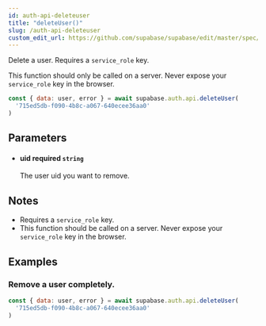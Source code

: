 ```yaml
---
id: auth-api-deleteuser
title: "deleteUser()"
slug: /auth-api-deleteuser
custom_edit_url: https://github.com/supabase/supabase/edit/master/spec/supabase_js_v1.yml
---
```


Delete a user. Requires a `service_role` key.

This function should only be called on a server. Never expose your `service_role` key in the browser.

```js
const { data: user, error } = await supabase.auth.api.deleteUser(
  '715ed5db-f090-4b8c-a067-640ecee36aa0'
)
```


## Parameters


<ul className="method-list-group">
  
<li className="method-list-item">
  <h4 className="method-list-item-label">
    <span className="method-list-item-label-name">
      uid
    </span>
    <span className="method-list-item-label-badge required">
      required
    </span>
    <span className="method-list-item-validation">
      <code>string</code>
    </span>
  </h4>
  <div class="method-list-item-description">

The user uid you want to remove.

  </div>
  
</li>

</ul>


## Notes

- Requires a `service_role` key.
- This function should be called on a server. Never expose your `service_role` key in the browser.










## Examples

### Remove a user completely.



```js
const { data: user, error } = await supabase.auth.api.deleteUser(
  '715ed5db-f090-4b8c-a067-640ecee36aa0'
)
```